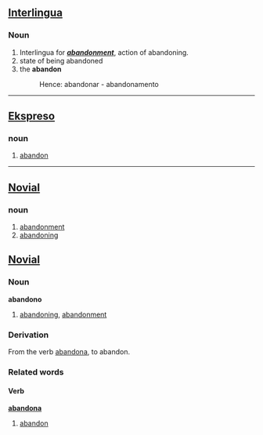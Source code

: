 == [[Interlingua]] ==
=== Noun ===
# Interlingua for ''' '' [[abandonment]] '' ''', action of abandoning. 
# state of being abandoned
# the '''abandon''' 
#:Hence: abandonar - abandonamento

----

== [[Ekspreso]] ==
=== noun ===
# [[abandon]]

----

== [[Novial]] ==
=== noun ===
# [[abandonment]]
# [[abandoning]]

==[[Novial]]==
===Noun===
<b>abandono</b>
#[[abandoning]], [[abandonment]]
===Derivation===
From the verb [[abandona]], to abandon.

===Related words===
====Verb====
<b>[[abandona]]</b>
#[[abandon]]